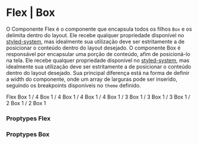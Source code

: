 

<Meta title="Grid" component={Flex} />

# Flex | Box

O Componente Flex é o componente que encapsula todos os filhos `Box` e os delimita dentro do layout. Ele recebe qualquer propriedade disponível no [styled-system](https://styled-system.com/api), mas idealmente sua utilização deve ser estritamente a de posicionar o conteúdo dentro do layout desejado.
O componente Box é responsável por encapsular uma porção de conteúdo, afim de posicioná-lo na tela. Ele recebe qualquer propriedade disponível no [styled-system](https://styled-system.com/api), mas idealmente sua utilização deve ser estritamente a de posicionar o conteúdo dentro do layout desejado. Sua principal diferença está na forma de definir a width do componente, onde um array de larguras pode ser inserido, seguindo os breakpoints disponíveis no `theme` definido.

<Preview>
  <Story name="Flex | Box">
    <ThemeProvider>
      <Flex flexWrap='wrap' backgroundColor='gray.main'>
        <Box width={1} p='2'>
          <Typography color='white'>Flex</Typography>
        </Box>
        <Box width={{xs: 1, sm: 1 / 4}} p='2'>
          <Typography color='white' backgroundColor='amber.main' textAlign='center' py='3'>Box 1 / 4</Typography>
        </Box>
        <Box width={{xs: 1, md: 1 / 4}} p='2'>
          <Typography color='white' backgroundColor='amber.main' textAlign='center' py='3'>Box 1 / 4</Typography>
        </Box>
        <Box width={{xs: 1, md: 1 / 4}} p='2'>
          <Typography color='white' backgroundColor='amber.main' textAlign='center' py='3'>Box 1 / 4</Typography>
        </Box>
        <Box width={{xs: 1, md: 1 / 4}} p='2'>
          <Typography color='white' backgroundColor='amber.main' textAlign='center' py='3'>Box 1 / 4</Typography>
        </Box>
        <Box width={{xs: 1, md: 1 / 3}} p='2'>
          <Typography color='white' backgroundColor='red.main' textAlign='center' py='3'>Box 1 / 3</Typography>
        </Box>
        <Box width={{xs: 1, md: 1 / 3}} p='2'>
          <Typography color='white' backgroundColor='red.main' textAlign='center' py='3'>Box 1 / 3</Typography>
        </Box>
        <Box width={{xs: 1, md: 1 / 3}} p='2'>
          <Typography color='white' backgroundColor='red.main' textAlign='center' py='3'>Box 1 / 3</Typography>
        </Box>
        <Box width={{xs: 1, md: 1 / 2}} p='2'>
          <Typography color='white' backgroundColor='blue.main' textAlign='center' py='3'>Box 1 / 2</Typography>
        </Box>
        <Box width={{xs: 1, md: 1 / 2}} p='2'>
          <Typography color='white' backgroundColor='blue.main' textAlign='center' py='3'>Box 1 / 2</Typography>
        </Box>
        <Box width={1} p='2'>
          <Typography color='white' backgroundColor='green.main' textAlign='center' py='3'>Box 1</Typography>
        </Box>
      </Flex>
    </ThemeProvider>
  </Story>
</Preview>

### Proptypes Flex

<Props of={Flex} />

### Proptypes Box

<Props of={Box} />
